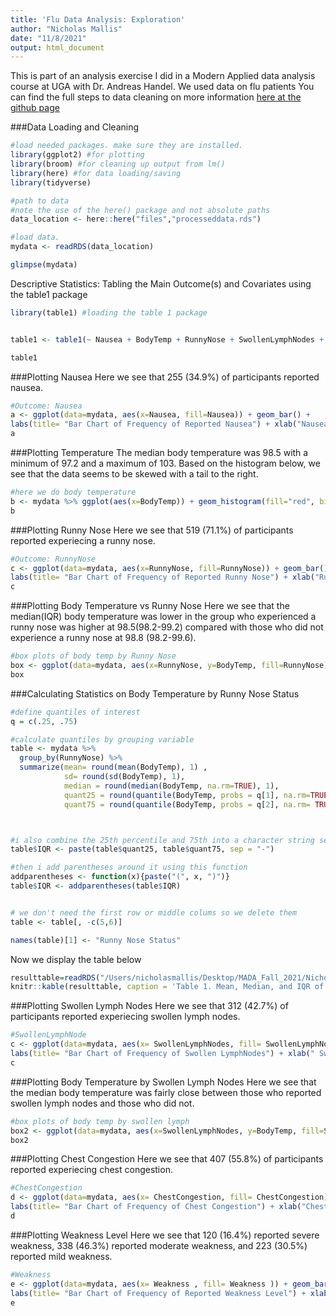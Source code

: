 ```yaml
---
title: 'Flu Data Analysis: Exploration'
author: "Nicholas Mallis"
date: "11/8/2021"
output: html_document
---
```



This is part of an analysis exercise I did in a Modern Applied data analysis course at UGA with Dr. Andreas Handel. We used data on flu patients You can find the full steps to data cleaning on more information [here at the github page](https://github.com/nicholasmallis/NicholasMallis-MADA-analysis3)

###Data Loading and Cleaning
```r
#load needed packages. make sure they are installed.
library(ggplot2) #for plotting
library(broom) #for cleaning up output from lm()
library(here) #for data loading/saving
library(tidyverse)

#path to data
#note the use of the here() package and not absolute paths
data_location <- here::here("files","processeddata.rds")

#load data. 
mydata <- readRDS(data_location)

glimpse(mydata)

```

Descriptive Statistics: Tabling the Main Outcome(s) and Covariates using the table1 package
```r
library(table1) #loading the table 1 package


table1 <- table1(~ Nausea + BodyTemp + RunnyNose + SwollenLymphNodes + ChestCongestion + Weakness +  NasalCongestion + Sneeze + Fatigue + SubjectiveFever + Headache , data=mydata, overall="Total")

table1
```


###Plotting Nausea
Here we see that 255 (34.9%) of participants reported nausea.
```r
#Outcome: Nausea
a <- ggplot(data=mydata, aes(x=Nausea, fill=Nausea)) + geom_bar() +
labs(title= "Bar Chart of Frequency of Reported Nausea") + xlab("Nausea") +  ylab("Count") + theme_classic()
a
```

###Plotting Temperature
The median body temperature was 98.5 with a minimum of 97.2 and a maximum of 103. Based on the histogram below, we see that the data seems to be skewed with a tail to the right.
```r

#here we do body temperature
b <- mydata %>% ggplot(aes(x=BodyTemp)) + geom_histogram(fill="red", binwidth =.25) + labs(title= "Histogram of Body Temperature") + xlab("Histogram of Body Temperature") +  ylab("Count") + theme_classic()
b


```

###Plotting Runny Nose
Here we see that 519 (71.1%) of participants reported experiecing a runny nose.
```r
#Outcome: RunnyNose
c <- ggplot(data=mydata, aes(x=RunnyNose, fill=RunnyNose)) + geom_bar() +
labs(title= "Bar Chart of Frequency of Reported Runny Nose") + xlab("Runny Nose") +  ylab("Count") + theme_classic()
c
```


###Plotting Body Temperature vs Runny Nose
Here we see that the median(IQR) body temperature was lower in the group who experienced a runny nose was higher at 98.5(98.2-99.2) compared with those who did not experience a runny nose at 98.8 (98.2-99.6).


```r

#box plots of body temp by Runny Nose
box <- ggplot(data=mydata, aes(x=RunnyNose, y=BodyTemp, fill=RunnyNose)) + geom_boxplot() + labs(title= "Boxplot of Body Temperature vs Runny Nose ") + xlab("Runny Nose (Yes or No") +  ylab("Body Temperature") + theme_classic()
box

```
###Calculating Statistics on Body Temperature by Runny Nose Status
```r
#define quantiles of interest
q = c(.25, .75)

#calculate quantiles by grouping variable
table <- mydata %>%
  group_by(RunnyNose) %>%
  summarize(mean= round(mean(BodyTemp), 1) ,
            sd= round(sd(BodyTemp), 1),
            median = round(median(BodyTemp, na.rm=TRUE), 1),
            quant25 = round(quantile(BodyTemp, probs = q[1], na.rm=TRUE), 1), 
            quant75 = round(quantile(BodyTemp, probs = q[2], na.rm= TRUE), 1))



#i also combine the 25th percentile and 75th into a character string seperated by a "-"
table$IQR <- paste(table$quant25, table$quant75, sep = "-")

#then i add parentheses around it using this function
addparentheses <- function(x){paste("(", x, ")")}
table$IQR <- addparentheses(table$IQR)


# we don't need the first row or middle colums so we delete them
table <- table[, -c(5,6)]

names(table)[1] <- "Runny Nose Status"

```



Now we display the table below
```r

resulttable=readRDS("/Users/nicholasmallis/Desktop/MADA_Fall_2021/NicholasMallis-MADA-portfolio/files/summarytable.rds")
knitr::kable(resulttable, caption = 'Table 1. Mean, Median, and IQR of Body Temperature by Runny Nose Status')
```


###Plotting Swollen Lymph Nodes
Here we see that 312 (42.7%) of participants reported experiecing swollen lymph nodes.
```r
#SwollenLymphNode
c <- ggplot(data=mydata, aes(x= SwollenLymphNodes, fill= SwollenLymphNodes)) + geom_bar() +
labs(title= "Bar Chart of Frequency of Swollen LymphNodes") + xlab(" Swollen LymphNodes") +  ylab("Count") + theme_classic()
c
```

###Plotting Body Temperature by Swollen Lymph Nodes 
Here we see that the median body temperature was fairly close between those who reported swollen lymph nodes and those who did not.
```r

#box plots of body temp by swollen lymph
box2 <- ggplot(data=mydata, aes(x=SwollenLymphNodes, y=BodyTemp, fill=SwollenLymphNodes)) + geom_boxplot() + labs(title= "Boxplot of Swollen Lymph Nodes vs Runny Nose ") + xlab("Swollen Lymph Nodes (Yes or No") +  ylab("Body Temperature") + theme_classic()
box2

```



###Plotting Chest Congestion
Here we see that 407 (55.8%) of participants reported experiecing chest congestion.
```r
#ChestCongestion
d <- ggplot(data=mydata, aes(x= ChestCongestion, fill= ChestCongestion)) + geom_bar() +
labs(title= "Bar Chart of Frequency of Chest Congestion") + xlab("Chest Congestion") +  ylab("Count") + theme_classic()
d
```


###Plotting Weakness Level
Here we see that 120 (16.4%) reported severe weakness, 338 (46.3%) reported moderate weakness, and 223 (30.5%) reported mild weakness.


```r
#Weakness 
e <- ggplot(data=mydata, aes(x= Weakness , fill= Weakness )) + geom_bar() +
labs(title= "Bar Chart of Frequency of Reported Weakness Level") + xlab("Reported Weakness Level") +  ylab("Count") + theme_classic()
e
```











